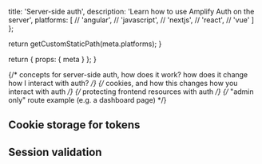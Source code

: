 
  title: 'Server-side auth',
  description:
    'Learn how to use Amplify Auth on the server',
  platforms: [
    // 'angular',
    // 'javascript',
    // 'nextjs',
    // 'react',
    // 'vue'
  ]
};

  return getCustomStaticPath(meta.platforms);
}

  return {
    props: {
      meta
    }
  };
}

{/* concepts for server-side auth, how does it work? how does it change how I interact with auth? */}
{/* cookies, and how this changes how you interact with auth */}
{/* protecting frontend resources with auth */}
{/* "admin only" route example (e.g. a dashboard page) */}

## Cookie storage for tokens

## Session validation

